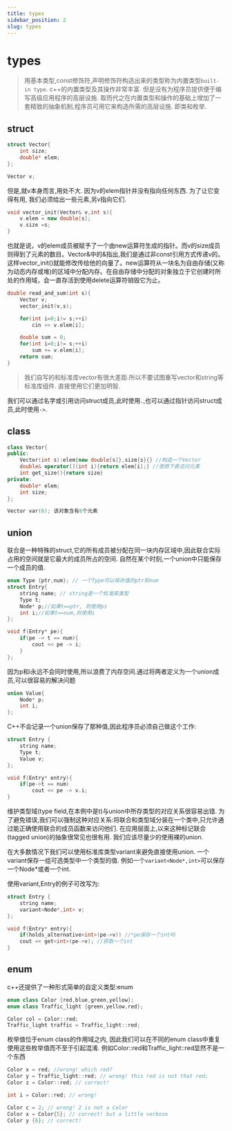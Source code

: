 ```yaml
---
title: types
sidebar_position: 2
slug: types
---
```


# types

> 用基本类型,const修饰符,声明修饰符构造出来的类型称为内置类型`built-in type`. c++的内置类型及其操作非常丰富. 但是没有为程序员提供便于编写高级应用程序的高层设施. 取而代之在内置类型和操作的基础上增加了一套精致的抽象机制,程序员可用它来构造所需的高层设施.
> 即类和枚举.

## struct

```cpp title="结构类型"
struct Vector{
    int size;
    double* elem;
};

Vector v;
```

但是,就v本身而言,用处不大. 因为v的elem指针并没有指向任何东西. 为了让它变得有用, 我们必须给出一些元素,另v指向它们.

```cpp title="构造函数"
void vector_init(Vector& v,int s){
    v.elem = new double[s];
    v.size =s;
}
```

也就是说，v的elem成员被赋予了一个由new运算符生成的指针。而v的size成员则得到了元素的数目。Vector&中的&指出,我们是通过非const引用方式传递v的。这样vector_init()就能修改传给他的向量了。new运算符从一块名为自由存储(又称为动态内存或堆)的区域中分配内存。在自由存储中分配的对象独立于它创建时所处的作用域，会一直存活到使用delete运算符销毁它为止。

```cpp title="从cin读入s个整数,然后返回这些整数的和,假定s是正的"
double read_and_sum(int s){
    Vector v;
    vector_init(v,s);

    for(int i=0;i!= s;++i)
        cin >> v.elem[i];

    double sum = 0;
    for(int i=0;i!= s;++i)
        sum += v.elem[i];
    return sum;
}
```

> 我们自写的和标准库vector有很大差距.所以不要试图重写vector和string等标准库组件. 直接使用它们更加明智.

我们可以通过名字或引用访问struct成员,此时使用`.`,也可以通过指针访问struct成员,此时使用`->`.

## class

```cpp title="vector类"
class Vector{
public:
    Vector(int s):elem{new double[s]},size{s}{} //构造一个Vector
    double& operator[](int i){return elem[i];} //使用下表访问元素
    int get_size(){return size}
private:
    double* elem;
    int size;
};

Vector var(6); 该对象含有6个元素

```

## union

联合是一种特殊的struct,它的所有成员被分配在同一块内存区域中,因此联合实际占用的空间就是它最大的成员所占的空间. 自然在某个时刻,一个union中只能保存一个成员的值.

```cpp title="union保存"
enum Type {ptr,num}; // 一个Type可以保存值的ptr和num
struct Entry{
    string name; // string是一个标准库类型
    Type t; 
    Node* p;//如果t==ptr, 则使用ps
    int i;//如果t==num,则使用i
};

void f(Entry* pe){
    if(pe -> t == num){
        cout << pe -> i;
    } 
};
```

因为p和i永远不会同时使用,所以浪费了内存空间.通过将两者定义为一个union成员,可以很容易的解决问题


```cpp title="union"
union Value{
    Node* p;
    int i;
};
```
C++不会记录一个union保存了那种值,因此程序员必须自己做这个工作:
```cpp title="union和结构"
struct Entry {
    string name;
    Type t;
    Value v;
};

void f(Entry* entry){
    if(pe->t == num)
        cout << pe -> v.i;
}
```

维护类型域(type field,在本例中是t)与union中所存类型的对应关系很容易出错. 为了避免错误,我们可以强制这种对应关系:将联合和类型域分装在一个类中,只允许通过能正确使用联合的成员函数来访问他们. 在应用层面上,以来这种标记联合(tagged union)的抽象很常见也很有用. 我们应该尽量少的使用裸的union. 

在大多数情况下我们可以使用标准库类型variant来避免直接使用union. 一个variant保存一组可选类型中一个类型的值. 例如一个`variant<Node*,int>`可以保存一个Node*或者一个int.

使用variant,Entry的例子可改写为:
```cpp title="variant"
struct Entry {
    string name;
    variant<Node*,int> v;
};

void f(Entry* entry){
    if(holds_alternative<int>(pe->v)) //*pe保存一个int吗
    cout << get<int>(pe->v); //获取一个int
}

```


## enum

c++还提供了一种形式简单的自定义类型:enum
```cpp title="enum"
enum class Color {red,blue,green,yellow};
enum class Traffic_light {green,yellow,red};

Color col = Color::red;
Traffic_light traffic = Traffic_light::red;
```

枚举值位于enum class的作用域之内, 因此我们可以在不同的enum class中重复使用这些枚举值而不至于引起混淆. 例如Color::red和Traffic_light::red显然不是一个东西

```cpp title="初始化和赋值"
Color x = red; //wrong! which red?
Color y = Traffic_light::red; // wrong! this red is not that red;
Color z = Color::red; // correct!

int i = Color::red; // wrong!

Color c = 2; // wrong! 2 is not a Color
Color x = Color{5}; // correct! but a little verbose
Color y {6}; // correct!
```

